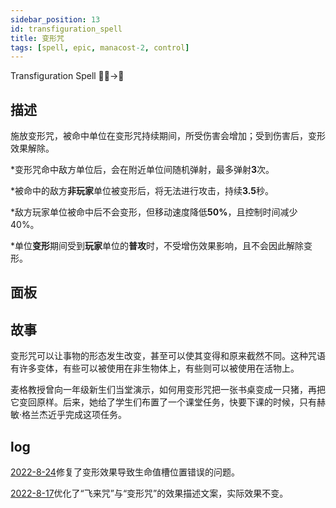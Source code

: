 ```yaml
---
sidebar_position: 13
id: transfiguration_spell
title: 变形咒
tags: [spell, epic, manacost-2, control]
---
```


Transfiguration Spell 👱‍♂️->🦡

<!--truncate-->



<CardBasics cardKey={id}/>


## 描述

施放变形咒，被命中单位在变形咒持续期间，所受伤害会增加；受到伤害后，变形效果解除。

*变形咒命中敌方单位后，会在附近单位间随机弹射，最多弹射**3**次。

*被命中的敌方**非玩家**单位被变形后，将无法进行攻击，持续**3.5**秒。

*敌方玩家单位被命中后不会变形，但移动速度降低**50%**，且控制时间减少40%。

*单位**变形**期间受到**玩家**单位的**普攻**时，不受增伤效果影响，且不会因此解除变形。

## 面板


<LevelComponent/>


<CardDynamicTable cardKey={id}/>


<CardComplexTable cardKey={id}/>


## 故事

变形咒可以让事物的形态发生改变，甚至可以使其变得和原来截然不同。这种咒语有许多变体，有些可以被使用在非生物体上，有些则可以被使用在活物上。

麦格教授曾向一年级新生们当堂演示，如何用变形咒把一张书桌变成一只猪，再把它变回原样。后来，她给了学生们布置了一个课堂任务，快要下课的时候，只有赫敏·格兰杰近乎完成这项任务。

## log

[2022-8-24](/blog/220824-update-annc#fix)修复了变形效果导致生命值槽位置错误的问题。

[2022-8-17](/blog/220817-update-annc#optimization)优化了“飞来咒”与“变形咒”的效果描述文案，实际效果不变。

